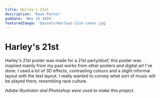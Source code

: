 ```yaml
---
title: Harley's 21st
description: 'Rave Poster'
pubDate: 'Nov 15 2024'
featuredImage: '@assets/Harleys-21st-cover.jpg'
---
```



<ProjectImage path={image1} alt="Harley's 21st billboard"/>
<ProjectImage path={image2} alt="Harley's 21st billboard"/>

**Harley's 21st** 
===============

Harley's 21st poster was made for a 21st party/doof, this poster was inspired mainly from my past works from other posters and digital art I've done. I used a lot of 3D effects, contrasting colours and a slight informal layout with the text layout. I really wanted to convey what sort of music will be played there, resembling rave culture. 

*Adobe Illustrator and Photoshop were used to make this project.*

